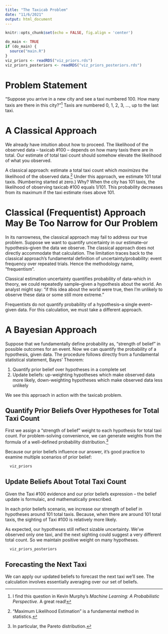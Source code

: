 ```yaml
---
title: "The Taxicab Problem"
date: "11/6/2021"
output: html_document
---
```


```r
knitr::opts_chunk$set(echo = FALSE, fig.align = 'center')

do_main <- TRUE
if (do_main) {
  source("main.R")
}
viz_priors <- readRDS("viz_priors.rds")
viz_priors_posteriors <- readRDS("viz_priors_posteriors.rds")
```

# Problem Statement

"Suppose you arrive in a new city and see a taxi numbered 100. How many taxis are there in this city?"^[I find this question in Kevin Murphy's _Machine Learning: A Probabilistic Perspective_. A great read!] Taxis are numbered 0, 1, 2, 3, ..., up to the last taxi.


# A Classical Approach

We already have intuition about how to proceed. The likelihood of the observed data -- taxicab #100 -- depends on how many taxis there are in total. Our estimate of total taxi count should somehow elevate the likelihood of what you observed.

A classical approach: estimate a total taxi count which _maximizes_ the likelihood of the observed data.^["Maximum Likelihood Estimation" is a fundamental method in statistics.] Under this approach, we estimate 101 total taxis. (Numbering started at zero.) Why? When the city has 101 taxis, the likelihood of observing taxicab #100 equals 1/101. This probability decreases from its maximum if the taxi estimate rises above 101.


# Classical (Frequentist) Approach May Be Too Narrow for Our Problem

In its narrowness, the classical approach may fail to address our true problem. Suppose we want to quantify uncertainty in our estimate--or hypothesis--given the data we observe. The classical approach does not directly accommodate that calculation. The limitation traces back to the classical approach's fundamental definition of uncertainty/probability: event frequency over repeated trials. Hence the methodology name, "frequentism". 

Classical estimation uncertainty quantifies probability of data--which in theory, we could repeatedly sample--given a hypothesis about the world. An analyst might say: "if this idea about the world were true, then I'm unlikely to observe these data or some still more extreme." 

Frequentists do not quantify probability of a hypothesis--a single event--given data. For this calculation, we must take a different approach.


# A Bayesian Approach

Suppose that we fundamentally define probability as, 
"strength of belief" in possible outcomes for an event.
Now we can quantify the probability of a hypothesis, given data.
The procedure follows directly from a 
fundamental statistical statement, Bayes' Theorem:

1. Quantify prior belief over hypotheses in a complete set 
2. Update beliefs: up-weighting hypotheses which make observed data more likely, down-weighting hypotheses which make observed data less unlikely

We see this approach in action with the taxicab problem. 

## Quantify Prior Beliefs Over Hypotheses for Total Taxi Count

First we assign a "strength of belief" weight to each 
hypothesis for total taxi count.
For problem-solving convenience, we can generate weights from 
the formula of a well-defined probability distribution.^[In particular, the Pareto distribution.]

Because our prior beliefs influence our answer,
it's good practice to examine multiple scenarios of prior belief:

```r
  viz_priors
```

## Update Beliefs About Total Taxi Count

Given the Taxi #100 evidence and our prior beliefs expression -- the belief update is formulaic, and mathematically prescribed. 

In each prior beliefs scenario, 
we increase our strength of belief in hypotheses 
around 101 total taxis. Because, when there are around 101 total taxis, the sighting of Taxi #100 is relatively more likely. 

As expected, our hypotheses still reflect sizable uncertainty.
We've observed only one taxi, and the next sighting could suggest a very different total count. So we maintain positive weight on many hypotheses.

```r
  viz_priors_posteriors
```

## Forecasting the Next Taxi

We can apply our updated beliefs to forecast the next taxi we'll see. The calculation involves essentially averaging over our set of beliefs.   

